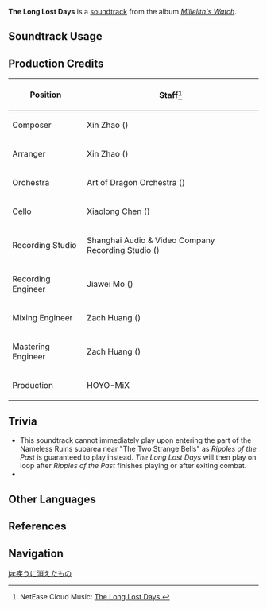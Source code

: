 {{Soundtrack Infobox
|image          = Millelith's Watch.png
|album          = Millelith's Watch
|disc           = 2
|number         = 31
|featured       =
|featured2      =
|featured3      =
|featured_disc  =
|featured_disc2 =
|featured_disc3 =
|youtube_id     = LPG6a-eUpiw
|spotify_id     = 6H0eA0fmN0uJraGOJkkLhZ
|previous       = Ripples of the Past
|next           = A Path to Delusions
}}
'''The Long Lost Days''' is a [[soundtrack]] from the album ''[[Millelith's Watch]]''.

==Soundtrack Usage==
{{Soundtrack Usage
|quest    = 
|location = Nameless Ruins//ruins near [["The Two Strange Bells"]];;Inverted City
|domain   = The Hymn of Tir Yazad (Domain)
}}

==Production Credits==
{| class="wikitable"
! Position
! Staff<ref>NetEase Cloud Music: [https://music.163.com/#/song?id=1956541083 The Long Lost Days {{zh|久已消逝之物}}]</ref>
|-
! Composer
| Xin Zhao ({{zh|赵鑫}})
|-
! Arranger
| Xin Zhao ({{zh|赵鑫}})
|-
! Orchestra
| Art of Dragon Orchestra ({{zh|龙之艺交响乐团}})
|-
! Cello
| Xiaolong Chen ({{zh|陈小龙}})
|-
! Recording Studio
| Shanghai Audio & Video Company Recording Studio ({{zh|上海音像公司录音棚}})
|-
! Recording Engineer
| Jiawei Mo ({{zh|莫家伟}})
|-
! Mixing Engineer
| Zach Huang ({{zh|黄巍}})
|-
! Mastering Engineer
| Zach Huang ({{zh|黄巍}})
|-
! Production
| HOYO-MiX
|}
<!--
==Gallery==
<gallery>
</gallery>
-->

==Trivia==
* This soundtrack cannot immediately play upon entering the part of the Nameless Ruins subarea near "The Two Strange Bells" as ''Ripples of the Past'' is guaranteed to play instead. ''The Long Lost Days'' will then play on loop after ''Ripples of the Past'' finishes playing or after exiting combat.
* {{Transclude|Ripples of the Past|NamelessRuinsTheme2|section=1}}

==Other Languages==
{{Other Languages
|en      = The Long Lost Days
|zhs     = 久已消逝之物
|zhs_rm  = Jiúyǐ Xiāoshì zhī Wù
|zhs_tl  =
|ja      = 疾うに消えたもの
|ja_rm   = Tou ni Kieta Mono{{Assumed}}
|ja_tl   = 
}}

==References==
{{Reflist}}

==Navigation==
{{Soundtrack Navbox|Millelith's Watch}}

[[ja:疾うに消えたもの]]